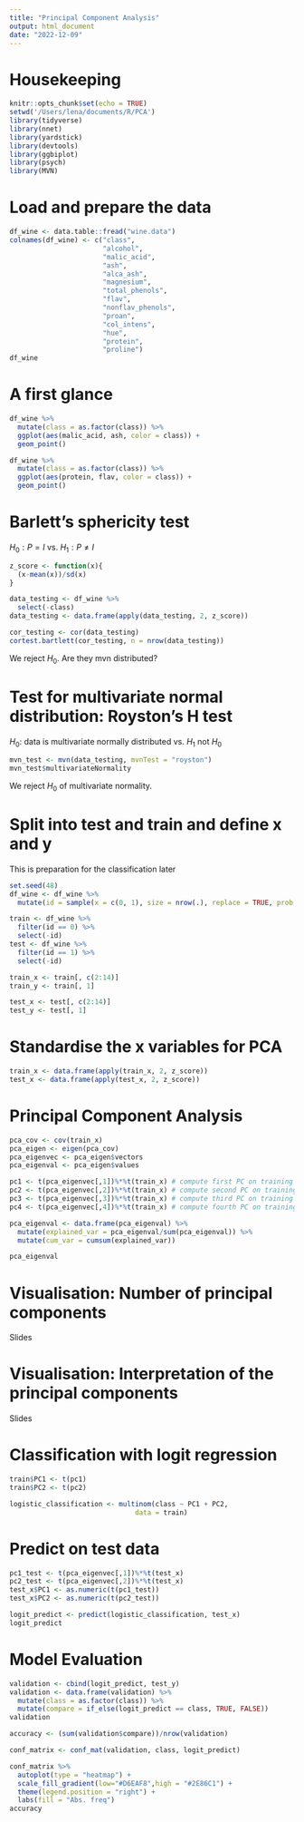 ```yaml
---
title: "Principal Component Analysis"
output: html_document
date: "2022-12-09"
---
```


# Housekeeping

```r
knitr::opts_chunk$set(echo = TRUE)
setwd('/Users/lena/documents/R/PCA')
library(tidyverse)
library(nnet)
library(yardstick)
library(devtools)
library(ggbiplot)
library(psych)
library(MVN)
```

# Load and prepare the data

```r
df_wine <- data.table::fread("wine.data")
colnames(df_wine) <- c("class", 
                       "alcohol",
                       "malic_acid", 
                       "ash",
                       "alca_ash",
                       "magnesium",
                       "total_phenols",
                       "flav",
                       "nonflav_phenols",
                       "proan",
                       "col_intens",
                       "hue",
                       "protein",
                       "proline")
df_wine
```

# A first glance

```r

df_wine %>% 
  mutate(class = as.factor(class)) %>%  
  ggplot(aes(malic_acid, ash, color = class)) +
  geom_point()

df_wine %>% 
  mutate(class = as.factor(class)) %>%  
  ggplot(aes(protein, flav, color = class)) +
  geom_point()


```

# Barlett's sphericity test

$H_0: P = I \text{ vs. }H_1: P \neq I$

```r
z_score <- function(x){
  (x-mean(x))/sd(x)
}

data_testing <- df_wine %>% 
  select(-class)
data_testing <- data.frame(apply(data_testing, 2, z_score))

cor_testing <- cor(data_testing)
cortest.bartlett(cor_testing, n = nrow(data_testing))
```

We reject $H_0$. 
Are they mvn distributed?

# Test for multivariate normal distribution: Royston's H test
$H_0$: data is multivariate normally distributed vs. $H_1$ not $H_0$

```r
mvn_test <- mvn(data_testing, mvnTest = "royston")
mvn_test$multivariateNormality
```
We reject $H_0$ of multivariate normality.

# Split into test and train and define x and y

This is preparation for the classification later

```r
set.seed(48)
df_wine <- df_wine %>% 
  mutate(id = sample(x = c(0, 1), size = nrow(.), replace = TRUE, prob = c(.7, .3)))

train <- df_wine %>% 
  filter(id == 0) %>% 
  select(-id)
test <- df_wine %>% 
  filter(id == 1) %>% 
  select(-id)

train_x <- train[, c(2:14)]
train_y <- train[, 1]

test_x <- test[, c(2:14)]
test_y <- test[, 1]

```

# Standardise the x variables for PCA

```r
train_x <- data.frame(apply(train_x, 2, z_score))
test_x <- data.frame(apply(test_x, 2, z_score))
```

# Principal Component Analysis

```r
pca_cov <- cov(train_x)
pca_eigen <- eigen(pca_cov)
pca_eigenvec <- pca_eigen$vectors
pca_eigenval <- pca_eigen$values

pc1 <- t(pca_eigenvec[,1])%*%t(train_x) # compute first PC on training data
pc2 <- t(pca_eigenvec[,2])%*%t(train_x) # compute second PC on training data
pc3 <- t(pca_eigenvec[,3])%*%t(train_x) # compute third PC on training data
pc4 <- t(pca_eigenvec[,4])%*%t(train_x) # compute fourth PC on training data

pca_eigenval <- data.frame(pca_eigenval) %>%
  mutate(explained_var = pca_eigenval/sum(pca_eigenval)) %>% 
  mutate(cum_var = cumsum(explained_var))

pca_eigenval
```

# Visualisation: Number of principal components
Slides

# Visualisation: Interpretation of the principal components 
Slides


# Classification with logit regression

```r
train$PC1 <- t(pc1)
train$PC2 <- t(pc2)

logistic_classification <- multinom(class ~ PC1 + PC2,
                               data = train)

```

# Predict on test data

```r
pc1_test <- t(pca_eigenvec[,1])%*%t(test_x)
pc2_test <- t(pca_eigenvec[,2])%*%t(test_x) 
test_x$PC1 <- as.numeric(t(pc1_test))
test_x$PC2 <- as.numeric(t(pc2_test))

logit_predict <- predict(logistic_classification, test_x)
logit_predict

```

# Model Evaluation

```r
validation <- cbind(logit_predict, test_y)
validation <- data.frame(validation) %>% 
  mutate(class = as.factor(class)) %>% 
  mutate(compare = if_else(logit_predict == class, TRUE, FALSE))
validation

accuracy <- (sum(validation$compare))/nrow(validation)

conf_matrix <- conf_mat(validation, class, logit_predict)

conf_matrix %>% 
  autoplot(type = "heatmap") +
  scale_fill_gradient(low="#D6EAF8",high = "#2E86C1") +
  theme(legend.position = "right") +
  labs(fill = "Abs. freq")
accuracy

```
